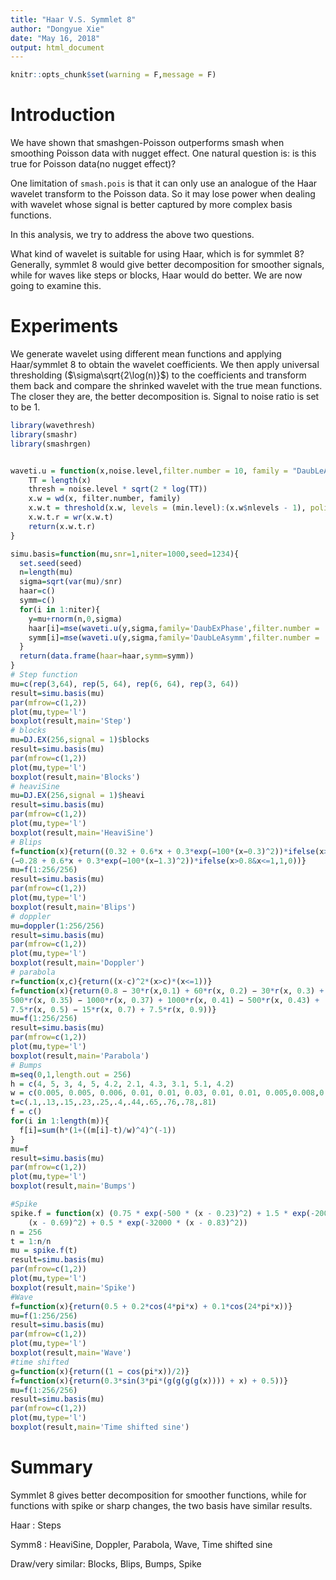 ```yaml
---
title: "Haar V.S. Symmlet 8"
author: "Dongyue Xie"
date: "May 16, 2018"
output: html_document
---
```


```r
knitr::opts_chunk$set(warning = F,message = F)
```

# Introduction
We have shown that smashgen-Poisson outperforms smash when smoothing Poisson data with nugget effect. One natural question is: is this true for Poisson data(no nugget effect)? 

One limitation of `smash.pois` is that it can only use an analogue
of the Haar wavelet transform to the Poisson data. So it may lose power when dealing with wavelet whose signal is better captured by more complex basis functions.

In this analysis, we try to address the above two questions.

What kind of wavelet is suitable for using Haar, which is for symmlet 8? Generally, symmlet 8 would give better decomposition for smoother signals, while for waves like steps or blocks, Haar would do better. We are now going to examine this.

# Experiments

We generate wavelet using different mean functions and applying Haar/symmlet 8 to obtain the wavelet coefficients. We then apply universal thresholding ($\sigma\sqrt{2\log(n)}$) to the coefficients and transform them back and compare the shrinked wavelet with the true mean functions. The closer they are, the better decomposition is. Signal to noise ratio is set to be 1. 

```r
library(wavethresh)
library(smashr)
library(smashrgen)


waveti.u = function(x,noise.level,filter.number = 10, family = "DaubLeAsymm", min.level = 3) {
    TT = length(x)
    thresh = noise.level * sqrt(2 * log(TT))
    x.w = wd(x, filter.number, family)
    x.w.t = threshold(x.w, levels = (min.level):(x.w$nlevels - 1), policy = "manual", value = thresh, type = "hard")
    x.w.t.r = wr(x.w.t)
    return(x.w.t.r)
}

simu.basis=function(mu,snr=1,niter=1000,seed=1234){
  set.seed(seed)
  n=length(mu)
  sigma=sqrt(var(mu)/snr)
  haar=c()
  symm=c()
  for(i in 1:niter){
    y=mu+rnorm(n,0,sigma)
    haar[i]=mse(waveti.u(y,sigma,family='DaubExPhase',filter.number =  1),mu)
    symm[i]=mse(waveti.u(y,sigma,family='DaubLeAsymm',filter.number =  8),mu)
  }
  return(data.frame(haar=haar,symm=symm))
}
# Step function
mu=c(rep(3,64), rep(5, 64), rep(6, 64), rep(3, 64))
result=simu.basis(mu)
par(mfrow=c(1,2))
plot(mu,type='l')
boxplot(result,main='Step')
# blocks
mu=DJ.EX(256,signal = 1)$blocks
result=simu.basis(mu)
par(mfrow=c(1,2))
plot(mu,type='l')
boxplot(result,main='Blocks')
# heaviSine
mu=DJ.EX(256,signal = 1)$heavi
result=simu.basis(mu)
par(mfrow=c(1,2))
plot(mu,type='l')
boxplot(result,main='HeaviSine')
# Blips
f=function(x){return((0.32 + 0.6*x + 0.3*exp(−100*(x−0.3)^2))*ifelse(x>=0&x<=0.8,1,0)+
(−0.28 + 0.6*x + 0.3*exp(−100*(x−1.3)^2))*ifelse(x>0.8&x<=1,1,0))}
mu=f(1:256/256)
result=simu.basis(mu)
par(mfrow=c(1,2))
plot(mu,type='l')
boxplot(result,main='Blips')
# doppler
mu=doppler(1:256/256)
result=simu.basis(mu)
par(mfrow=c(1,2))
plot(mu,type='l')
boxplot(result,main='Doppler')
# parabola
r=function(x,c){return((x-c)^2*(x>c)*(x<=1))}
f=function(x){return(0.8 − 30*r(x,0.1) + 60*r(x, 0.2) − 30*r(x, 0.3) +
500*r(x, 0.35) − 1000*r(x, 0.37) + 1000*r(x, 0.41) − 500*r(x, 0.43) +
7.5*r(x, 0.5) − 15*r(x, 0.7) + 7.5*r(x, 0.9))}
mu=f(1:256/256)
result=simu.basis(mu)
par(mfrow=c(1,2))
plot(mu,type='l')
boxplot(result,main='Parabola')
# Bumps
m=seq(0,1,length.out = 256)
h = c(4, 5, 3, 4, 5, 4.2, 2.1, 4.3, 3.1, 5.1, 4.2)
w = c(0.005, 0.005, 0.006, 0.01, 0.01, 0.03, 0.01, 0.01, 0.005,0.008,0.005)
t=c(.1,.13,.15,.23,.25,.4,.44,.65,.76,.78,.81)
f = c()
for(i in 1:length(m)){
  f[i]=sum(h*(1+((m[i]-t)/w)^4)^(-1))
}
mu=f
result=simu.basis(mu)
par(mfrow=c(1,2))
plot(mu,type='l')
boxplot(result,main='Bumps')

#Spike
spike.f = function(x) (0.75 * exp(-500 * (x - 0.23)^2) + 1.5 * exp(-2000 * (x - 0.33)^2) + 3 * exp(-8000 * (x - 0.47)^2) + 2.25 * exp(-16000 * 
    (x - 0.69)^2) + 0.5 * exp(-32000 * (x - 0.83)^2))
n = 256
t = 1:n/n
mu = spike.f(t)
result=simu.basis(mu)
par(mfrow=c(1,2))
plot(mu,type='l')
boxplot(result,main='Spike')
#Wave
f=function(x){return(0.5 + 0.2*cos(4*pi*x) + 0.1*cos(24*pi*x))}
mu=f(1:256/256)
result=simu.basis(mu)
par(mfrow=c(1,2))
plot(mu,type='l')
boxplot(result,main='Wave')
#time shifted
g=function(x){return((1 − cos(pi*x))/2)}
f=function(x){return(0.3*sin(3*pi*(g(g(g(g(x)))) + x) + 0.5))}
mu=f(1:256/256)
result=simu.basis(mu)
par(mfrow=c(1,2))
plot(mu,type='l')
boxplot(result,main='Time shifted sine')
```

# Summary

Symmlet 8 gives better decomposition for smoother functions, while for functions with spike or sharp changes, the two basis have similar results. 

Haar : Steps

Symm8 : HeaviSine, Doppler, Parabola, Wave, Time shifted sine

Draw/very similar: Blocks, Blips, Bumps, Spike

